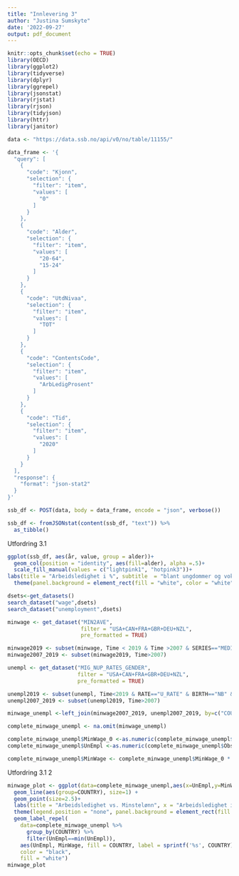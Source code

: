 ```yaml
---
title: "Innlevering 3"
author: "Justina Sumskyte"
date: '2022-09-27'
output: pdf_document
---
```


```r
knitr::opts_chunk$set(echo = TRUE)
library(OECD) 
library(ggplot2)
library(tidyverse)
library(dplyr)
library(ggrepel)
library(jsonstat)
library(rjstat)
library(rjson)
library(tidyjson)
library(httr)
library(janitor)
```


```r

data <- "https://data.ssb.no/api/v0/no/table/11155/"

data_frame <- '{
  "query": [
    {
      "code": "Kjonn",
      "selection": {
        "filter": "item",
        "values": [
          "0"
        ]
      }
    },
    {
      "code": "Alder",
      "selection": {
        "filter": "item",
        "values": [
          "20-64",
          "15-24"
        ]
      }
    },
    {
      "code": "UtdNivaa",
      "selection": {
        "filter": "item",
        "values": [
          "TOT"
        ]
      }
    },
    {
      "code": "ContentsCode",
      "selection": {
        "filter": "item",
        "values": [
          "ArbLedigProsent"
        ]
      }
    },
    {
      "code": "Tid",
      "selection": {
        "filter": "item",
        "values": [
          "2020"
        ]
      }
    }
  ],
  "response": {
    "format": "json-stat2"
  }
}'

ssb_df <- POST(data, body = data_frame, encode = "json", verbose())

ssb_df <- fromJSONstat(content(ssb_df, "text")) %>%
  as_tibble()

```

Utfordring 3.1 

```r

ggplot(ssb_df, aes(år, value, group = alder))+
  geom_col(position = "identity", aes(fill=alder), alpha =.5)+
  scale_fill_manual(values = c("lightpink1", "hotpink3"))+
labs(title = "Arbeidsledighet i %", subtitle  = "blant ungdommer og voksne", x = "År" , y ="Arbeidsledighet i %")+
  theme(panel.background = element_rect(fill = "white", color = "white"), plot.title = element_text(size = 10), plot.subtitle = element_text(size =8), axis.title = element_text(size = 8))

```

```r

dsets<-get_datasets()
search_dataset("wage",dsets)
search_dataset("unemployment",dsets)

minwage <- get_dataset("MIN2AVE",
                       filter = "USA+CAN+FRA+GBR+DEU+NZL", 
                       pre_formatted = TRUE)

minwage2019 <- subset(minwage, Time < 2019 & Time >2007 & SERIES=="MEDIAN")
minwage2007_2019 <- subset(minwage2019, Time>2007)

unempl <- get_dataset("MIG_NUP_RATES_GENDER",
                      filter = "USA+CAN+FRA+GBR+DEU+NZL", 
                      pre_formatted = TRUE)

unempl2019 <- subset(unempl, Time<2019 & RATE=="U_RATE" & BIRTH=="NB" & GENDER=="TOT")
unempl2007_2019 <- subset(unempl2019, Time>2007)

minwage_unempl <-left_join(minwage2007_2019, unempl2007_2019, by=c("COUNTRY","Time"))

complete_minwage_unempl <- na.omit(minwage_unempl)

complete_minwage_unempl$MinWage_0 <-as.numeric(complete_minwage_unempl$ObsValue.x) 
complete_minwage_unempl$UnEmpl <-as.numeric(complete_minwage_unempl$ObsValue.y)

complete_minwage_unempl$MinWage <- complete_minwage_unempl$MinWage_0 * 100

```

Utfordring 3.1 2

```r
minwage_plot <- ggplot(data=complete_minwage_unempl,aes(x=UnEmpl,y=MinWage, group=COUNTRY, color=COUNTRY)) + 
  geom_line(aes(group=COUNTRY), size=1) +
  geom_point(size=2.5)+
  labs(title = "Arbeidsledighet vs. Minstelønn", x = "Arbeidsledighet i %" , y ="Minstelønn i %")  + 
  theme(legend.position = "none", panel.background = element_rect(fill = "white", color = "white"))+
  geom_label_repel(
    data=complete_minwage_unempl %>% 
      group_by(COUNTRY) %>% 
      filter(UnEmpl==min(UnEmpl)),
    aes(UnEmpl, MinWage, fill = COUNTRY, label = sprintf('%s', COUNTRY)),
    color = "black",
    fill = "white") 
minwage_plot
```

